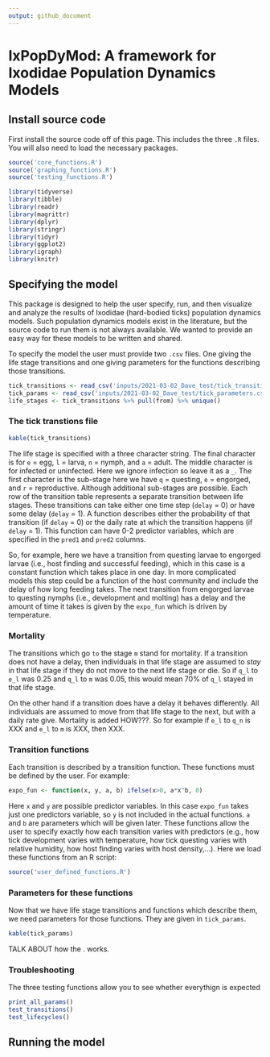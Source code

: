 ```yaml
---
output: github_document
---
```


<!-- README.md is generated from README.Rmd. Please edit that file -->

# IxPopDyMod: A framework for Ixodidae Population Dynamics Models

## Install source code

First install the source code off of this page. This includes the three `.R` files. You will also need to load the necessary packages.

```r
source('core_functions.R')
source('graphing_functions.R')
source('testing_functions.R')

library(tidyverse)
library(tibble)
library(readr)
library(magrittr)
library(dplyr)
library(stringr)
library(tidyr)
library(ggplot2)
library(igraph)
library(knitr)
```

 
## Specifying the model

This package is designed to help the user specify, run, and then visualize and analyze the results of Ixodidae (hard-bodied ticks) population dynamics models. Such population dynamics models exist in the literature, but the source code to run them is not always available. We wanted to provide an easy way for these models to be written and shared.

To specify the model the user must provide two `.csv` files. One giving the life stage transitions and one giving parameters for the functions describing those transitions. 

```r
tick_transitions <- read_csv('inputs/2021-03-02_Dave_test/tick_transitions.csv')
tick_params <- read_csv('inputs/2021-03-02_Dave_test/tick_parameters.csv') %>% arrange(host_spp)
life_stages <- tick_transitions %>% pull(from) %>% unique()

```


### The tick transtions file

```r
kable(tick_transitions)

```

The life stage is specified with a three character string. The final character is for `e` = egg, `l` = larva, `n` = nymph, and `a` = adult. The middle character is for infected or uninfected. Here we ignore infection so leave it as a `_`. The first character is the sub-stage here we have `q` = questing, `e` = engorged, and `r` = reproductive. Although additional sub-stages are possible. Each row of the transition table represents a separate transition between life stages. These transitions can take either one time step (`delay` = 0) or have some delay (`delay` = 1). A function describes either the probability of that transition (if `delay` = 0) or the daily rate at which the transition happens (if `delay` = 1). This function can have 0-2 predictor variables, which are specified in the `pred1` and `pred2` columns. 

So, for example, here we have a transition from questing larvae to engorged larvae (i.e., host finding and successful feeding), which in this case is a constant function which takes place in one day. In more complicated models this step could be a function of the host community and include the delay of how long feeding takes. The next transition from engorged larvae to questing nymphs (i.e., development and molting) has a delay and the amount of time it takes is given by the `expo_fun` which is driven by temperature.

### Mortality

The transitions which go `to` the stage `m` stand for mortality. If a transition does not have a delay, then individuals in that life stage are assumed to *stay* in that life stage if they do not move to the next life stage or die. So if `q_l` to `e_l` was 0.25 and `q_l` to `m` was 0.05, this would mean 70% of `q_l` stayed in that life stage.

On the other hand if a transition does have a delay it behaves differently. All individuals are assumed to move from that life stage to the next, but with a daily rate give. Mortality is added HOW???. So for example if `e_l` to `q_n` is XXX and `e_l` to `m` is XXX, then XXX.

### Transition functions

Each transition is described by a transition function. These functions must be defined by the user. For example:

```r
expo_fun <- function(x, y, a, b) ifelse(x>0, a*x^b, 0)
```

Here `x` and `y` are possible predictor variables. In this case `expo_fun` takes just one predictors variable, so `y` is not included in the actual functions. `a` and `b` are parameters which will be given later. These functions allow the user to specify exactly how each transition varies with predictors (e.g., how tick development varies with temperature, how tick questing varies with relative humidity, how host finding varies with host density,...). Here we load these functions from an R script:

```r
source('user_defined_functions.R')
```

### Parameters for these functions

Now that we have life stage transitions and functions which describe them, we need parameters for those functions. They are given in `tick_params`.

```r
kable(tick_params)
```

TALK ABOUT how the . works. 

### Troubleshooting

The three testing functions allow you to see whether everythign is expected
```r
print_all_params()
test_transitions()
test_lifecycles()
```

## Running the model



